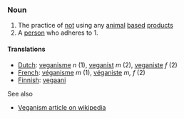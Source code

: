 ===Noun===
#The practice of [[not]] using any [[animal]] [[base]]d [[product]]s
#A [[person]] who adheres to 1.

====Translations====
*[[Dutch]]: [[veganisme]] ''n'' (1), [[veganist]] ''m'' (2), [[veganiste]] ''f'' (2)
*[[French]]: [[véganisme]] ''m'' (1), [[véganiste]] ''m, f'' (2)
*[[Finnish]]: [[vegaani]]

See also

*[http://en.wikipedia.org/wiki/Vegan Veganism article on wikipedia]